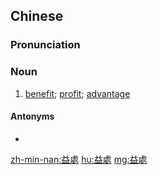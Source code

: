 ==Chinese==
{{zh-forms|s=益处}}

===Pronunciation===
{{zh-pron
|m=yìchù,tl=y
|c=jik1 cyu3
|mn=ek-chhù
|cat=n
}}

===Noun===
{{zh-noun}}

# [[benefit]]; [[profit]]; [[advantage]]

====Antonyms====
* {{zh-l|害處}}

[[zh-min-nan:益處]]
[[hu:益處]]
[[mg:益處]]